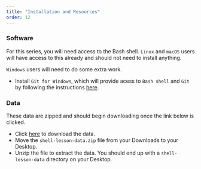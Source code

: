 ```yaml
---
title: "Installation and Resources"
order: 12
---
```


### Software
For this series, you will need access to the Bash shell. `Linux` and `macOS` users will have access to this already and should not need to install anything. 

`Windows` users will need to do some extra work. 

- Install `Git for Windows`, which will provide acess to `Bash shell` and `Git` by following the instructions [here](https://carpentries.github.io/workshop-template/#shell).



### Data

These data are zipped and should begin downloading once the link below is clicked.

- Click [here](https://swcarpentry.github.io/shell-novice/data/shell-lesson-data.zip) to download the data.
- Move the `shell-lesson-data.zip` file from your Downloads to your Desktop.
- Unzip the file to extract the data. You should end up with a `shell-lesson-data` directory on your Desktop.